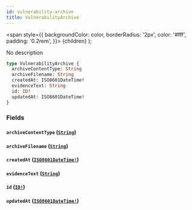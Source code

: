 ```yaml
---
id: vulnerability-archive
title: VulnerabilityArchive
---
```


<span
style={{
      backgroundColor: color,
      borderRadius: '2px',
      color: '#fff',
      padding: '0.2rem',
    }}>
{children}
</span>
);

No description

```graphql
type VulnerabilityArchive {
  archiveContentType: String
  archiveFilename: String
  createdAt: ISO8601DateTime!
  evidenceText: String
  id: ID!
  updatedAt: ISO8601DateTime!
}
```

### Fields

#### `archiveContentType` ([`String`](/api/graphql/documentation/scalars/string))

#### `archiveFilename` ([`String`](/api/graphql/documentation/scalars/string))

#### `createdAt` ([`ISO8601DateTime!`](/api/graphql/documentation/scalars/iso-8601-date-time))

#### `evidenceText` ([`String`](/api/graphql/documentation/scalars/string))

#### `id` ([`ID!`](/api/graphql/documentation/scalars/id))

#### `updatedAt` ([`ISO8601DateTime!`](/api/graphql/documentation/scalars/iso-8601-date-time))
